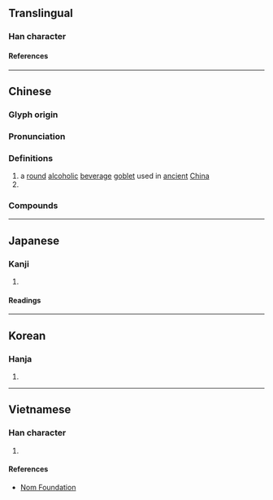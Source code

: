 {{also|巵}}
{{character info}}
==Translingual==

===Han character===
{{Han char|rn=26|rad=卩|as=03|sn=5|four=72217|canj=HMSU|ids=⿸𠂋㔾}}

====References====
{{Han ref|kx=0159.040|dkj=02846|dj=0363.140|hdz=10311.040|uh=536E}}

----

==Chinese==
{{zh-forms|alt=巵}}

===Glyph origin===
{{Han etym}}

===Pronunciation===
{{zh-pron
|m=zhī
|c=zi1
|mc=y
|oc=y
|ma=
|cat=n,cls
}}

===Definitions===
{{zh-hanzi}}

# a [[round]] [[alcoholic]] [[beverage]] [[goblet]] used in [[ancient]] [[China]]
# {{zh-classifier|the [[volume]] of [[liquid]] in one ''zhi'' ([[goblet]])}}

===Compounds===
{{zh-der|侑卮|卮酒|卮言|玉卮無當|玉卮}}

----

==Japanese==

===Kanji===
{{ja-kanji|grade=|rs=卩03}}

# {{rfdef|ja|sort=卩03}}

====Readings====
{{ja-readings
|goon=し
|kanon=し
|kun=さかずき
}}

----

==Korean==

===Hanja===
{{ko-hanja|치}}

# {{rfdef|ko|sort=卩03}}

----

==Vietnamese==

===Han character===
{{vi-readings|rs=卩03|reading=chi}}

# {{rfdef|vi|sort=卩03}}

====References====
* [http://nomfoundation.org/common/nom_details.php?codepoint=536e Nom Foundation]